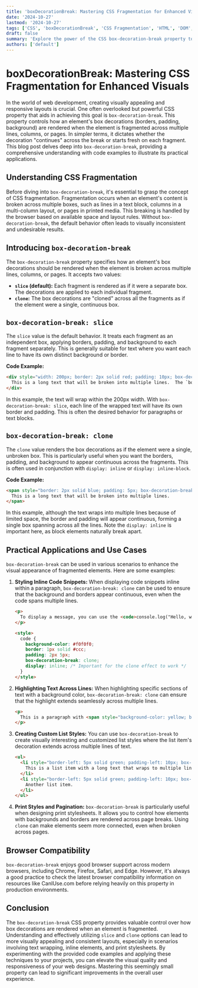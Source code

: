 ```yaml
---
title: 'boxDecorationBreak: Mastering CSS Fragmentation for Enhanced Visuals'
date: '2024-10-27'
lastmod: '2024-10-27'
tags: ['CSS', 'boxDecorationBreak', 'CSS Fragmentation', 'HTML', 'DOM', 'Style', 'Web Development', 'Responsive Design', 'CSS3']
draft: false
summary: 'Explore the power of the CSS box-decoration-break property to control how box decorations are applied when an element is fragmented across multiple lines, columns, or pages. Learn how to create visually appealing and responsive layouts with code examples and practical applications.'
authors: ['default']
---
```


# boxDecorationBreak: Mastering CSS Fragmentation for Enhanced Visuals

In the world of web development, creating visually appealing and responsive layouts is crucial. One often overlooked but powerful CSS property that aids in achieving this goal is `box-decoration-break`. This property controls how an element's box decorations (borders, padding, background) are rendered when the element is fragmented across multiple lines, columns, or pages. In simpler terms, it dictates whether the decoration "continues" across the break or starts fresh on each fragment. This blog post delves deep into `box-decoration-break`, providing a comprehensive understanding with code examples to illustrate its practical applications.

## Understanding CSS Fragmentation

Before diving into `box-decoration-break`, it's essential to grasp the concept of CSS fragmentation. Fragmentation occurs when an element's content is broken across multiple boxes, such as lines in a text block, columns in a multi-column layout, or pages in printed media. This breaking is handled by the browser based on available space and layout rules. Without `box-decoration-break`, the default behavior often leads to visually inconsistent and undesirable results.

## Introducing `box-decoration-break`

The `box-decoration-break` property specifies how an element's box decorations should be rendered when the element is broken across multiple lines, columns, or pages. It accepts two values:

*   **`slice` (default):** Each fragment is rendered as if it were a separate box. The decorations are applied to each individual fragment.
*   **`clone`:** The box decorations are "cloned" across all the fragments as if the element were a single, continuous box.

## `box-decoration-break: slice`

The `slice` value is the default behavior. It treats each fragment as an independent box, applying borders, padding, and background to each fragment separately. This is generally suitable for text where you want each line to have its own distinct background or border.

**Code Example:**

```html
<div style="width: 200px; border: 2px solid red; padding: 10px; box-decoration-break: slice;">
  This is a long text that will be broken into multiple lines.  The `box-decoration-break` property is set to `slice`, so each line will have its own border and padding.
</div>
```

In this example, the text will wrap within the 200px width. With `box-decoration-break: slice`, each line of the wrapped text will have its own border and padding.  This is often the desired behavior for paragraphs or text blocks.

## `box-decoration-break: clone`

The `clone` value renders the box decorations as if the element were a single, unbroken box. This is particularly useful when you want the borders, padding, and background to appear continuous across the fragments. This is often used in conjunction with `display: inline` or `display: inline-block`.

**Code Example:**

```html
<span style="border: 2px solid blue; padding: 5px; box-decoration-break: clone; display: inline;">
  This is a long text that will be broken into multiple lines.
</span>
```

In this example, although the text wraps into multiple lines because of limited space, the border and padding will appear continuous, forming a single box spanning across all the lines. Note the `display: inline` is important here, as block elements naturally break apart.

## Practical Applications and Use Cases

`box-decoration-break` can be used in various scenarios to enhance the visual appearance of fragmented elements. Here are some examples:

1.  **Styling Inline Code Snippets:**  When displaying code snippets inline within a paragraph, `box-decoration-break: clone` can be used to ensure that the background and borders appear continuous, even when the code spans multiple lines.

    ```html
    <p>
      To display a message, you can use the <code>console.log("Hello, world!");</code> function. With `box-decoration-break: clone`, the background and border of the code snippet will be continuous.
    </p>

    <style>
      code {
        background-color: #f0f0f0;
        border: 1px solid #ccc;
        padding: 2px 5px;
        box-decoration-break: clone;
        display: inline; /* Important for the clone effect to work */
      }
    </style>
    ```

2.  **Highlighting Text Across Lines:** When highlighting specific sections of text with a background color, `box-decoration-break: clone` can ensure that the highlight extends seamlessly across multiple lines.

    ```html
    <p>
      This is a paragraph with <span style="background-color: yellow; box-decoration-break: clone; display: inline;">some highlighted text</span> that spans multiple lines.  Using `clone` creates a continuous highlight.
    </p>
    ```

3.  **Creating Custom List Styles:** You can use `box-decoration-break` to create visually interesting and customized list styles where the list item's decoration extends across multiple lines of text.

    ```html
    <ul>
      <li style="border-left: 5px solid green; padding-left: 10px; box-decoration-break: clone;">
        This is a list item with a long text that wraps to multiple lines. The `box-decoration-break: clone` ensures that the border extends continuously down the left side.
      </li>
      <li style="border-left: 5px solid green; padding-left: 10px; box-decoration-break: clone;">
        Another list item.
      </li>
    </ul>
    ```

4.  **Print Styles and Pagination:** `box-decoration-break` is particularly useful when designing print stylesheets.  It allows you to control how elements with backgrounds and borders are rendered across page breaks.  Using `clone` can make elements seem more connected, even when broken across pages.

## Browser Compatibility

`box-decoration-break` enjoys good browser support across modern browsers, including Chrome, Firefox, Safari, and Edge. However, it's always a good practice to check the latest browser compatibility information on resources like CanIUse.com before relying heavily on this property in production environments.

## Conclusion

The `box-decoration-break` CSS property provides valuable control over how box decorations are rendered when an element is fragmented. Understanding and effectively utilizing `slice` and `clone` options can lead to more visually appealing and consistent layouts, especially in scenarios involving text wrapping, inline elements, and print stylesheets. By experimenting with the provided code examples and applying these techniques to your projects, you can elevate the visual quality and responsiveness of your web designs.  Mastering this seemingly small property can lead to significant improvements in the overall user experience.